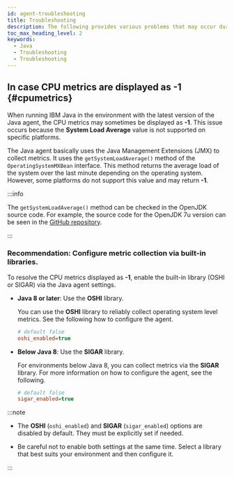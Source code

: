 ```yaml
---
id: agent-troubleshooting
title: Troubleshooting
description: The following provides various problems that may occur during installation of a Java agent and detailed instructions for resolving them. It provides solutions to various issues such as firewall settings, SpringBoot and Tomcat JMX settings, server settings for use of the OSGI framework, Log Manager and MBeanServerBuilder errors, Permission errors, and Sigar library problems.
toc_max_heading_level: 2
keywords:
  - Java
  - Troubleshooting
  - Troubleshooting
---
```



<Checkfirewall />


<Springbootjmxoff />


<Osgiframework />


<Logmanagererror />


<Mbeanserverbuildererror />


<Permissionerror />


<Sigarlibraryerror />

## In case CPU metrics are displayed as -1 {#cpumetrics}

When running IBM Java in the environment with the latest version of the Java agent, the CPU metrics may sometimes be displayed as **-1**. This issue occurs because the **System Load Average** value is not supported on specific platforms.

The Java agent basically uses the Java Management Extensions (JMX) to collect metrics. It uses the `getSystemLoadAverage()` method of the `OperatingSystemMXBean` interface. This method returns the average load of the system over the last minute depending on the operating system. However, some platforms do not support this value and may return **-1**.

:::info

The `getSystemLoadAverage()` method can be checked in the OpenJDK source code. For example, the source code for the OpenJDK 7u version can be seen in the [GitHub repository](https://github.com/openjdk-mirror/jdk7u-jdk/blob/master/src/share/classes/java/lang/management/OperatingSystemMXBean.java).

:::

### Recommendation: Configure metric collection via built-in libraries.

To resolve the CPU metrics displayed as **-1**, enable the built-in library (OSHI or SIGAR) via the Java agent settings.

- **Java 8 or later**: Use the **OSHI** library.

  You can use the **OSHI** library to reliably collect operating system level metrics. See the following how to configure the agent.

  ```ini title="whatap.conf"
  # default false
  oshi_enabled=true
  ```

- **Below Java 8**: Use the **SIGAR** library.

  For environments below Java 8, you can collect metrics via the **SIGAR** library. For more information on how to configure the agent, see the following.

  ```ini title="whatap.conf"
  # default false
  sigar_enabled=true
  ```

:::note

- The **OSHI** (`oshi_enabled`) and **SIGAR** (`sigar_enabled`) options are disabled by default. They must be explicitly set if needed.

- Be careful not to enable both settings at the same time. Select a library that best suits your environment and then configure it.

:::
